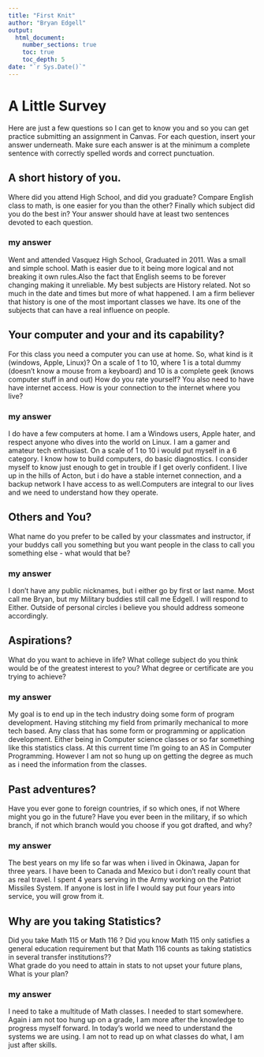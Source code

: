 ```yaml
---
title: "First Knit"
author: "Bryan Edgell"
output: 
  html_document:
    number_sections: true
    toc: true
    toc_depth: 5
date: "`r Sys.Date()`"   
---
```


# A Little Survey

Here are just a few questions so I can get to know you and so you can get practice submitting an assignment in Canvas.  For each question, insert your answer underneath. Make sure each answer is at the minimum a complete sentence with correctly spelled words and correct punctuation. 

## A short history of you.  
Where did you attend High School, and did you graduate? Compare English class to math, is one easier for you than the other? Finally which subject did you do the best in? Your answer should have at least two sentences devoted to each question.  
  
### my answer     
   Went and attended Vasquez High School, Graduated in 2011. Was a small and simple school.  Math is easier due to it being more logical and not breaking it own rules.Also the fact that English seems to be forever changing making it unreliable. My best subjects are History related. Not so much in the date and times but more of what happened. I am a firm believer that history is one of the most important classes we have. Its one of the subjects that can have a real influence on people.   

## Your computer and your and its capability?  
 For this class  you need a computer you can use at home.  So, what kind is it (windows, Apple, Linux)?  On a scale of 1 to 10, where 1 is a total dummy (doesn't know a mouse from a keyboard) and 10 is a complete geek (knows computer stuff in and out) How do you rate yourself?  You also need to have have internet access. How is your connection to the internet where you live?

### my answer   
  I do have a few computers at home. I am a Windows users, Apple hater, and respect anyone who dives into the world on Linux. I am a gamer and amateur tech enthusiast. On a scale of 1 to 10 i would put myself in a 6 category. I know how to build computers, do basic diagnostics. I consider myself to know just enough to get in trouble if I get overly confident. I live up in the hills of Acton, but i do have a stable internet connection, and a backup network I have access to as well.Computers are integral to our lives and we need to understand how they operate.      
  
   

## Others and You?   
What name do you prefer to be called by your classmates and instructor, if your buddys call you something but you want people in the class to call you something else - what would that be? 

### my answer     
  I don't have any public nicknames, but i either go by first or last name. Most call me Bryan, but my Military buddies still call me Edgell. I will respond to Either. Outside of personal circles i believe you should address someone accordingly. 


## Aspirations?   
What do you want to achieve in life?  What college subject do you think would be of the greatest interest to you? What degree or certificate are you trying to achieve?

### my answer     
My goal is to end up in the tech industry doing some form of program development. Having stitching my field from primarily mechanical to more tech based. Any class that has some form or programming or application development. Either being in Computer science classes or so far something like this statistics class. At this current time I'm going to an AS in Computer Programming. However I am not so hung up on getting the degree as much as i need the information from the classes.    
    
## Past adventures?  
Have you ever gone to foreign countries, if so which ones, if not Where might you go in the future?  Have you ever been in the military, if so which branch, if not which branch would you choose if you got drafted, and why?

### my answer     
  
The best years on my life so far was when i lived in Okinawa, Japan for three years. I have been to Canada and Mexico but i don't really count that as real travel. I spent 4 years serving in the Army working on the Patriot Missiles System. If anyone is lost in life I would say put four years into service, you will grow from it.    
 
## Why are you taking Statistics?  
Did you take Math 115 or Math 116 ?  Did you know Math 115 only satisfies a general education requirement but that Math 116 counts as taking statistics in several transfer institutions??  
What grade do you need to attain in stats to not upset your future plans, What is your plan?  
 

### my answer     
 I need to take a multitude of Math classes. I needed to start somewhere. Again i am not too hung up on a grade, I am more after the knowledge to progress myself forward. In today's world we need to understand the systems we are using. I am not to read up on what classes do what, I am just after skills.    
  
   
 






  




